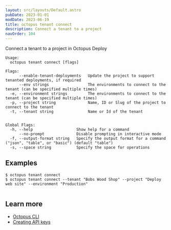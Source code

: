 ```yaml
---
layout: src/layouts/Default.astro
pubDate: 2023-01-01
modDate: 2023-06-19
title: octopus tenant connect
description: Connect a tenant to a project
navOrder: 104
---
```


Connect a tenant to a project in Octopus Deploy

```
Usage:
  octopus tenant connect [flags]

Flags:
      --enable-tenant-deployments   Update the project to support tenanted deployments, if required
      --env strings                 The environments to connect to the tenant (can be specified multiple times)
  -e, --environment strings         The environments to connect to the tenant (can be specified multiple times)
  -p, --project string              Name, ID or Slug of the project to connect to the tenant
  -t, --tenant string               Name or Id of the tenant


Global Flags:
  -h, --help                   Show help for a command
      --no-prompt              Disable prompting in interactive mode
  -f, --output-format string   Specify the output format for a command ("json", "table", or "basic") (default "table")
  -s, --space string           Specify the space for operations

```

## Examples

<SamplesInstance />

```
$ octopus tenant connect
$ octopus tenant connect --tenant "Bobs Wood Shop" --project "Deploy web site" --environment "Production"


```

## Learn more

- [Octopus CLI](/docs/octopus-rest-api/cli)
- [Creating API keys](/docs/octopus-rest-api/how-to-create-an-api-key)